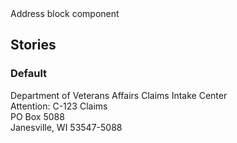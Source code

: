 
<Meta title="Components/Address block" />

<Title>Address block</Title>
<Subtitle>Address block component</Subtitle>
<MaturityScale
  category={additionalDocs['Address block'].maturityCategory}
  level={additionalDocs['Address block'].maturityLevel}
/>
<Guidance
  href={additionalDocs['Address block'].guidanceHref}
  name={additionalDocs['Address block'].guidanceName}
/>

## Stories

### Default

<Canvas>
  <Story name="Default">
    <p className="va-address-block">
      Department of Veterans Affairs Claims Intake Center <br />
      Attention: C-123 Claims
      <br />
      PO Box 5088
      <br />
      Janesville, WI 53547-5088
      <br />
    </p>
  </Story>
</Canvas>
